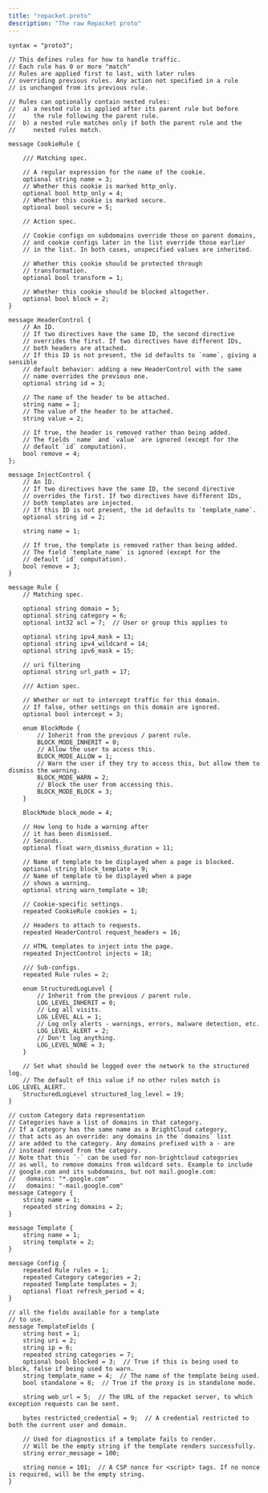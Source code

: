 ```yaml
---
title: "repacket.proto"
description: "The raw Repacket proto"
---
```


```
syntax = "proto3";

// This defines rules for how to handle traffic.
// Each rule has 0 or more "match" 
// Rules are applied first to last, with later rules
// overriding previous rules. Any action not specified in a rule
// is unchanged from its previous rule.

// Rules can optionally contain nested rules:
//  a) a nested rule is applied after its parent rule but before
//     the rule following the parent rule.
//  b) a nested rule matches only if both the parent rule and the
//     nested rules match.

message CookieRule {

    /// Matching spec.

    // A regular expression for the name of the cookie.
    optional string name = 3;
    // Whether this cookie is marked http_only.
    optional bool http_only = 4;
    // Whether this cookie is marked secure.
    optional bool secure = 5;

    // Action spec.

    // Cookie configs on subdomains override those on parent domains,
    // and cookie configs later in the list override those earlier
    // in the list. In both cases, unspecified values are inherited.
    
    // Whether this cookie should be protected through
    // transformation.
    optional bool transform = 1;

    // Whether this cookie should be blocked altogether.
    optional bool block = 2;
}

message HeaderControl {
    // An ID.
    // If two directives have the same ID, the second directive
    // overrides the first. If two directives have different IDs,
    // both headers are attached.
    // If this ID is not present, the id defaults to `name`, giving a sensible
    // default behavior: adding a new HeaderControl with the same
    // name overrides the previous one.
    optional string id = 3;

    // The name of the header to be attached.
    string name = 1;
    // The value of the header to be attached.
    string value = 2;

    // If true, the header is removed rather than being added.
    // The fields `name` and `value` are ignored (except for the
    // default `id` computation).
    bool remove = 4;
};

message InjectControl {
    // An ID.
    // If two directives have the same ID, the second directive
    // overrides the first. If two directives have different IDs,
    // both templates are injected.
    // If this ID is not present, the id defaults to `template_name`.
    optional string id = 2;

    string name = 1;

    // If true, the template is removed rather than being added.
    // The field `template_name` is ignored (except for the
    // default `id` computation).
    bool remove = 3;
}

message Rule {
    // Matching spec.
    
    optional string domain = 5;
    optional string category = 6;
    optional int32 acl = 7;  // User or group this applies to

    optional string ipv4_mask = 13;
    optional string ipv4_wildcard = 14;
    optional string ipv6_mask = 15;

    // uri filtering
    optional string url_path = 17;

    /// Action spec.

    // Whether or not to intercept traffic for this domain.
    // If false, other settings on this domain are ignored.
    optional bool intercept = 3;

    enum BlockMode {
        // Inherit from the previous / parent rule.
        BLOCK_MODE_INHERIT = 0;
        // Allow the user to access this.
        BLOCK_MODE_ALLOW = 1;
        // Warn the user if they try to access this, but allow them to dismiss the warning.
        BLOCK_MODE_WARN = 2;
        // Block the user from accessing this.
        BLOCK_MODE_BLOCK = 3;
    }

    BlockMode block_mode = 4;

    // How long to hide a warning after
    // it has been dismissed.
    // Seconds.
    optional float warn_dismiss_duration = 11;

    // Name of template to be displayed when a page is blocked.
    optional string block_template = 9;
    // Name of template to be displayed when a page
    // shows a warning.
    optional string warn_template = 10;

    // Cookie-specific settings.
    repeated CookieRule cookies = 1;

    // Headers to attach to requests.
    repeated HeaderControl request_headers = 16;

    // HTML templates to inject into the page.
    repeated InjectControl injects = 18;

    /// Sub-configs.
    repeated Rule rules = 2;

    enum StructuredLogLevel {
        // Inherit from the previous / parent rule.
        LOG_LEVEL_INHERIT = 0;
        // Log all visits.
        LOG_LEVEL_ALL = 1;
        // Log only alerts - warnings, errors, malware detection, etc.
        LOG_LEVEL_ALERT = 2;
        // Don't log anything.
        LOG_LEVEL_NONE = 3;
    }

    // Set what should be logged over the network to the structured log.
    // The default of this value if no other rules match is LOG_LEVEL_ALERT.
    StructuredLogLevel structured_log_level = 19; 
}

// custom Category data representation
// Categories have a list of domains in that category.
// If a Category has the same name as a BrightCloud category,
// that acts as an override: any domains in the `domains` list
// are added to the category. Any domains prefixed with a - are
// instead removed from the category.
// Note that this `-` can be used for non-brightcloud categories
// as well, to remove domains from wildcard sets. Example to include
// google.com and its subdomains, but not mail.google.com:
//   domains: "*.google.com"
//   domains: "-mail.google.com"
message Category {
    string name = 1;
    repeated string domains = 2;
}

message Template {
    string name = 1;
    string template = 2;
}

message Config {
    repeated Rule rules = 1;
    repeated Category categories = 2;
    repeated Template templates = 3;
    optional float refresh_period = 4;
}

// all the fields available for a template
// to use.
message TemplateFields {
    string host = 1;
    string uri = 2;
    string ip = 6;
    repeated string categories = 7;
    optional bool blocked = 3;  // True if this is being used to block, false if being used to warn.
    string template_name = 4;  // The name of the template being used.
    bool standalone = 8;  // True if the proxy is in standalone mode.

    string web_url = 5;  // The URL of the repacket server, to which exception requests can be sent.

    bytes restricted_credential = 9;  // A credential restricted to both the current user and domain.

    // Used for diagnostics if a template fails to render.
    // Will be the empty string if the template renders successfully.
    string error_message = 100;

    string nonce = 101;  // A CSP nonce for <script> tags. If no nonce is required, will be the empty string.
}
```
